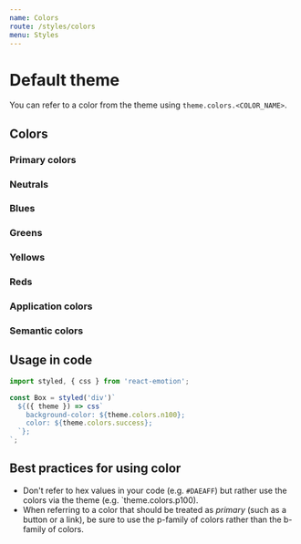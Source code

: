 ```yaml
---
name: Colors
route: /styles/colors
menu: Styles
---
```



# Default theme

You can refer to a color from the theme using `theme.colors.<COLOR_NAME>`.

## Colors

### Primary colors
<Swatch colorName="p100"/>
<Swatch colorName="p300"/>
<Swatch colorName="p500"/>
<Swatch colorName="p700"/>
<Swatch colorName="p900"/>

### Neutrals
<Swatch colorName="n100"/>
<Swatch colorName="n300"/>
<Swatch colorName="n500"/>
<Swatch colorName="n700"/>
<Swatch colorName="n900"/>

### Blues
<Swatch colorName="b100"/>
<Swatch colorName="b300"/>
<Swatch colorName="b500"/>
<Swatch colorName="b700"/>
<Swatch colorName="b900"/>

### Greens
<Swatch colorName="g100"/>
<Swatch colorName="g300"/>
<Swatch colorName="g500"/>
<Swatch colorName="g700"/>
<Swatch colorName="g900"/>

### Yellows
<Swatch colorName="y100"/>
<Swatch colorName="y300"/>
<Swatch colorName="y500"/>
<Swatch colorName="y700"/>
<Swatch colorName="y900"/>

### Reds
<Swatch colorName="r100"/>
<Swatch colorName="r300"/>
<Swatch colorName="r500"/>
<Swatch colorName="r700"/>
<Swatch colorName="r900"/>

### Application colors
<Swatch colorName="bodyBg"/>
<Swatch colorName="bodyColor"/>
<Swatch colorName="shadow"/>

### Semantic colors
<Swatch colorName="danger"/>
<Swatch colorName="success"/>
<Swatch colorName="warning"/>

## Usage in code

```javascript
import styled, { css } from 'react-emotion';

const Box = styled('div')`
  ${({ theme }) => css`
    background-color: ${theme.colors.n100};
    color: ${theme.colors.success};
  `};
`;
```

## Best practices for using color

* Don't refer to hex values in your code (e.g. `#DAEAFF`) but rather use the
  colors via the theme (e.g. `theme.colors.p100).
* When referring to a color that should be treated as _primary_ (such as a
  button or a link), be sure to use the p-family of colors rather than
  the b-family of colors.

